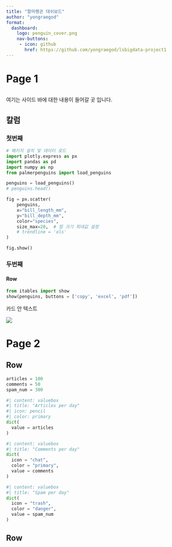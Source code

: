 ```yaml
---
title: "팔머펭귄 대쉬보드"
author: "yongraegod"
format: 
  dashboard:
    logo: penguin_cover.png
    nav-buttons:
     - icon: github
       href: https://github.com/yongraegod/lsbigdata-project1
---
```


# Page 1

## {.sidebar}

여기는 사이드 바에 대한 내용이 들어갈 곳 입니다.

## 칼럼

### 첫번째 {height=60%}

```python
# 패키지 설치 및 데이터 로드
import plotly.express as px
import pandas as pd
import numpy as np
from palmerpenguins import load_penguins

penguins = load_penguins()
# penguins.head()

fig = px.scatter(
    penguins,
    x="bill_length_mm",
    y="bill_depth_mm",
    color="species",
    size_max=20,  # 점 크기 최대값 설정
    # trendline = 'ols'
)

fig.show()
```

### 두번째 {height=40%}

#### Row {.tabset}

```python
from itables import show
show(penguins, buttons = ['copy', 'excel', 'pdf'])
```


::: {.card title="My Title"}

카드 안 텍스트

![](penguin_cover.png)

:::

# Page 2

## Row

```python
articles = 100
comments = 50
spam_num = 300
```

```python
#| content: valuebox
#| title: "Articles per day"
#| icon: pencil
#| color: primary
dict(
  value = articles
)
```

```python
#| content: valuebox
#| title: "Comments per day"
dict(
  icon = "chat",
  color = "primary",
  value = comments
)
```

```python
#| content: valuebox
#| title: "Spam per day"
dict(
  icon = "trash",
  color = "danger",
  value = spam_num
)
```

## Row